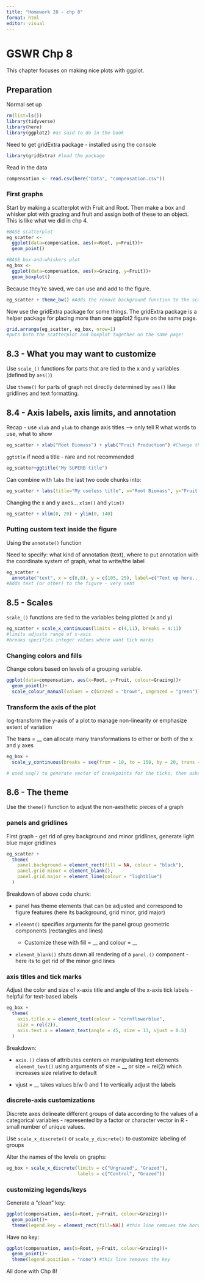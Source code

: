 ```yaml
---
title: "Homework 28 - chp 8"
format: html
editor: visual
---
```


# GSWR Chp 8

This chapter focuses on making nice plots with ggplot.

## Preparation

Normal set up

```r
rm(list=ls())
library(tidyverse)
library(here)
library(ggplot2) #as said to do in the book
```

Need to get gridExtra package - installed using the console

```r
library(gridExtra) #load the package
```

Read in the data

```r
compensation <- read.csv(here("Data", "compensation.csv"))
```

### First graphs

Start by making a scatterplot with Fruit and Root. Then make a box and whisker plot with grazing and fruit and assign both of these to an object. This is like what we did in chp 4.

```r
#BASE scatterplot
eg_scatter <- 
  ggplot(data=compensation, aes(x=Root, y=Fruit))+
  geom_point()

#BASE box-and-whiskers plot
eg_box <- 
  ggplot(data=compensation, aes(x=Grazing, y=Fruit))+
  geom_boxplot()
```

Because they're saved, we can use and add to the figure.

```r
eg_scatter + theme_bw() #Adds the remove background function to the scatterplot saved
```

Now use the gridExtra package for some things. The gridExtra package is a helper package for placing more than one ggplot2 figure on the same page.

```r
grid.arrange(eg_scatter, eg_box, nrow=1) 
#puts both the scatterplot and boxplot together on the same page!
```

## 8.3 - What you may want to customize

Use `scale_()` functions for parts that are tied to the x and y variables (defined by `aes()`)

Use `theme()` for parts of graph not directly determined by `aes()` like gridlines and text formatting.

## 8.4 - Axis labels, axis limits, and annotation

Recap - use `xlab` and `ylab` to change axis titles –\> only tell R what words to use, what to show

```r
eg_scatter + xlab("Root Biomass") + ylab("Fruit Production") #Change the axis names
```

`ggtitle` if need a title - rare and not recommended

```r
eg_scatter+ggtitle("My SUPERB title")
```

Can combine with `labs` the last two code chunks into:

```r
eg_scatter + labs(title="My useless title", x="Root Biomass", y="Fruit Production")
```

Changing the x and y axes... `xlim()` and `ylim()`

```r
eg_scatter + xlim(0, 20) + ylim(0, 140)
```

### Putting custom text inside the figure

Using the `annotate()` function

Need to specify: what kind of annotation (text), where to put annotation with the coordinate system of graph, what to write/the label

```r
eg_scatter +
  annotate("text", x = c(6,8), y = c(105, 25), label=c("Text up here...", "...and text down here"))
#Adds text (or other) to the figure - very neat
```

## 8.5 - Scales

`scale_()` functions are tied to the variables being plotted (x and y)

```r
eg_scatter + scale_x_continuous(limits = c(4,11), breaks = 4:11)
#limits adjusts range of x-axis
#breaks specifies integer values where want tick marks
```

### **Changing colors and fills**

Change colors based on levels of a grouping variable.

```r
ggplot(data=compensation, aes(x=Root, y=Fruit, colour=Grazing))+
  geom_point()+
  scale_colour_manual(values = c(Grazed = "brown", Ungrazed = "green"))
```

### **Transform the axis of the plot**

log-transform the y-axis of a plot to manage non-linearity or emphasize extent of variation

The trans = \_\_ can allocate many transformations to either or both of the x and y axes

```r
eg_box +
  scale_y_continuous(breaks = seq(from = 10, to = 150, by = 20, trans = "log10"))

# used seq() to generate vector of breakpoints for the ticks, then asked for log10 transformation
```

## 8.6 - The theme

Use the `theme()` function to adjust the non-aesthetic pieces of a graph

### panels and gridlines

First graph - get rid of grey background and minor gridlines, generate light blue major gridlines

```r
eg_scatter +
  theme(
    panel.background = element_rect(fill = NA, colour = "black"), 
    panel.grid.minor = element_blank(),
    panel.grid.major = element_line(colour = "lightblue")
  )

```

Breakdown of above code chunk:

-   panel has theme elements that can be adjusted and correspond to figure features (here its background, grid minor, grid major)

-   `element()` specifies arguments for the panel group geometric components (rectangles and lines)

    -   Customize these with fill = \_\_ and colour = \_\_

-   `element_blank()` shuts down all rendering of a `panel.()` component - here its to get rid of the minor grid lines

### axis titles and tick marks

Adjust the color and size of x-axis title and angle of the x-axis tick labels - helpful for text-based labels

```r
eg_box +
  theme(
    axis.title.x = element_text(colour = "cornflowerblue",
    size = rel(2)),
    axis.text.x = element_text(angle = 45, size = 13, vjust = 0.5)
  )
```

Breakdown:

-   `axis.()` class of attributes centers on manipulating text elements `element_text()` using arguments of size = \_\_ or size = rel(2) which increases size relative to default

-   vjust = \_\_ takes values b/w 0 and 1 to vertically adjust the labels

### discrete-axis customizations

Discrete axes delineate different groups of data according to the values of a categorical variables - represented by a factor or character vector in R - small number of unique values.

Use `scale_x_discrete()` or `scale_y_discrete()` to customize labeling of groups

Alter the names of the levels on graphs:

```r
eg_box + scale_x_discrete(limits = c("Ungrazed", "Grazed"),
                          labels = c("Control", "Grazed"))
```

### customizing legends/keys

Generate a "clean" key:

```r
ggplot(compensation, aes(x=Root, y=Fruit, colour=Grazing))+
  geom_point()+
  theme(legend.key = element_rect(fill=NA)) #this line removes the borders of the key
```

Have no key:

```r
ggplot(compensation, aes(x=Root, y=Fruit, colour=Grazing))+
  geom_point()+
  theme(legend.position = "none") #this line removes the key
```

All done with Chp 8!
